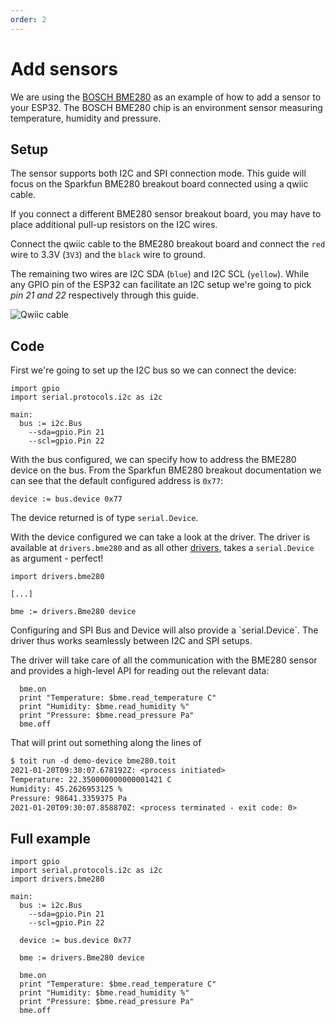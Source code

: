 ```yaml
---
order: 2
---
```



# Add sensors

We are using the [BOSCH BME280](https://www.bosch-sensortec.com/products/environmental-sensors/humidity-sensors-bme280/) as an example of how to add a sensor to your ESP32.
The BOSCH BME280 chip is an environment sensor measuring temperature, humidity and pressure.

## Setup

The sensor supports both I2C and SPI connection mode. This guide will focus on the Sparkfun BME280 breakout board connected using a qwiic cable.

<Note>
If you connect a different BME280 sensor breakout board, you may have to place additional pull-up resistors on the I2C wires.
</Note>

Connect the qwiic cable to the BME280 breakout board and connect the `red` wire to 3.3V (`3V3`) and the `black` wire to ground.

The remaining two wires are I2C SDA (`blue`) and I2C SCL (`yellow`). While any GPIO pin of the ESP32 can facilitate an I2C setup we're going to pick _pin 21 and 22_ respectively through this guide.

<img src="{Qwiic}" alt="Qwiic cable" />

## Code

First we're going to set up the I2C bus so we can connect the device:

```
import gpio
import serial.protocols.i2c as i2c

main:
  bus := i2c.Bus
    --sda=gpio.Pin 21
    --scl=gpio.Pin 22
```

With the bus configured, we can specify how to address the BME280 device on the bus. From the Sparkfun BME280 breakout documentation we can see that the default configured address is `0x77`:

```
device := bus.device 0x77
```

The device returned is of type `serial.Device`.

With the device configured we can take a look at the driver.
The driver is available at `drivers.bme280` and as all other [drivers](https://libs.toit.io/drivers), takes a `serial.Device` as argument - perfect!

```
import drivers.bme280

[...]

bme := drivers.Bme280 device
```

<Note>
Configuring and SPI Bus and Device will also provide a `serial.Device`. The driver thus works seamlessly between I2C and SPI setups.
</Note>

The driver will take care of all the communication with the BME280 sensor and provides a high-level API for reading out the relevant data:

```
  bme.on
  print "Temperature: $bme.read_temperature C"
  print "Humidity: $bme.read_humidity %"
  print "Pressure: $bme.read_pressure Pa"
  bme.off
```

That will print out something along the lines of

```txt
$ toit run -d demo-device bme280.toit
2021-01-20T09:30:07.678192Z: <process initiated>
Temperature: 22.350000000000001421 C
Humidity: 45.2626953125 %
Pressure: 98641.3359375 Pa
2021-01-20T09:30:07.858870Z: <process terminated - exit code: 0>
```

## Full example

```
import gpio
import serial.protocols.i2c as i2c
import drivers.bme280

main:
  bus := i2c.Bus
    --sda=gpio.Pin 21
    --scl=gpio.Pin 22

  device := bus.device 0x77

  bme := drivers.Bme280 device

  bme.on
  print "Temperature: $bme.read_temperature C"
  print "Humidity: $bme.read_humidity %"
  print "Pressure: $bme.read_pressure Pa"
  bme.off
```
